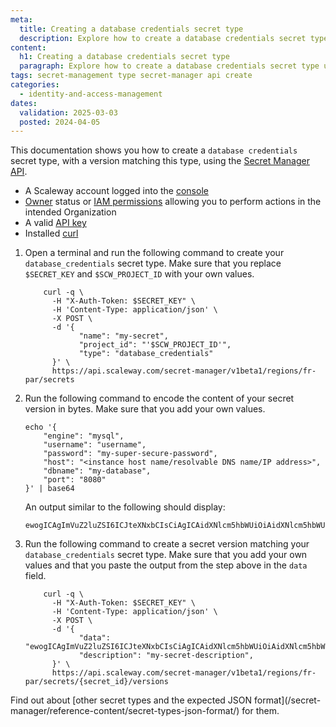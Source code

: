 ```yaml
---
meta:
  title: Creating a database credentials secret type
  description: Explore how to create a database credentials secret type using the API. Learn about the expected JSON formats for every secret type.
content:
  h1: Creating a database credentials secret type
  paragraph: Explore how to create a database credentials secret type using the API. Learn about the expected JSON formats for every secret type.
tags: secret-management type secret-manager api create
categories:
  - identity-and-access-management
dates:
  validation: 2025-03-03
  posted: 2024-04-05
---
```



This documentation shows you how to create a `database credentials` secret type, with a version matching this type, using the [Secret Manager API](https://www.scaleway.com/en/developers/api/secret-manager/).

<Requirements />

- A Scaleway account logged into the [console](https://console.scaleway.com)
- [Owner](/iam/concepts/#owner) status or [IAM permissions](/iam/concepts/#permission) allowing you to perform actions in the intended Organization
- A valid [API key](/iam/how-to/create-api-keys/)
- Installed [curl](https://curl.se/)


1. Open a terminal and run the following command to create your `database_credentials` secret type. Make sure that you replace `$SECRET_KEY` and `$SCW_PROJECT_ID` with your own values.
    ```
        curl -q \
          -H "X-Auth-Token: $SECRET_KEY" \
          -H 'Content-Type: application/json' \
          -X POST \
          -d '{
                "name": "my-secret",
                "project_id": "'$SCW_PROJECT_ID'",
                "type": "database_credentials"
          }' \
          https://api.scaleway.com/secret-manager/v1beta1/regions/fr-par/secrets
    ```
2. Run the following command to encode the content of your secret version in bytes. Make sure that you add your own values.
    ```
    echo '{
        "engine": "mysql",
        "username": "username",
        "password": "my-super-secure-password",
        "host": "<instance host name/resolvable DNS name/IP address>",
        "dbname": "my-database",
        "port": "8080"
    }' | base64
    ```
    An output similar to the following should display:
    ```
    ewogICAgImVuZ2luZSI6ICJteXNxbCIsCiAgICAidXNlcm5hbWUiOiAidXNlcm5hbWUiLAogICAgInBhc3N3b3JkIjogIm15LXN1cGVyLXNlY3VyZS1wYXNzd29yZCIsCiAgICAiaG9zdCI6ICI8aW5zdGFuY2UgaG9zdCBuYW1lL3Jlc29sdmFibGUgRE5TIG5hbWU+IgogICAgImRibmFtZSI6ICJteS1kYXRhYmFzZSIsCiAgICAicG9ydCI6ICI4MDgwIgp9
    ```
3. Run the following command to create a secret version matching your `database_credentials` secret type. Make sure that you add your own values and that you paste the output from the step above in the `data` field.
    ```
        curl -q \
          -H "X-Auth-Token: $SECRET_KEY" \
          -H 'Content-Type: application/json' \
          -X POST \
          -d '{
                "data": "ewogICAgImVuZ2luZSI6ICJteXNxbCIsCiAgICAidXNlcm5hbWUiOiAidXNlcm5hbWUiLAogICAgInBhc3N3b3JkIjogIm15LXN1cGVyLXNlY3VyZS1wYXNzd29yZCIsCiAgICAiaG9zdCI6ICI8aW5zdGFuY2UgaG9zdCBuYW1lL3Jlc29sdmFibGUgRE5TIG5hbWU+IgogICAgImRibmFtZSI6ICJteS1kYXRhYmFzZSIsCiAgICAicG9ydCI6ICI4MDgwIgp9",
                "description": "my-secret-description",
          }' \
          https://api.scaleway.com/secret-manager/v1beta1/regions/fr-par/secrets/{secret_id}/versions
    ```

<Message type="tip">
 Find out about [other secret types and the expected JSON format](/secret-manager/reference-content/secret-types-json-format/) for them.
</Message>